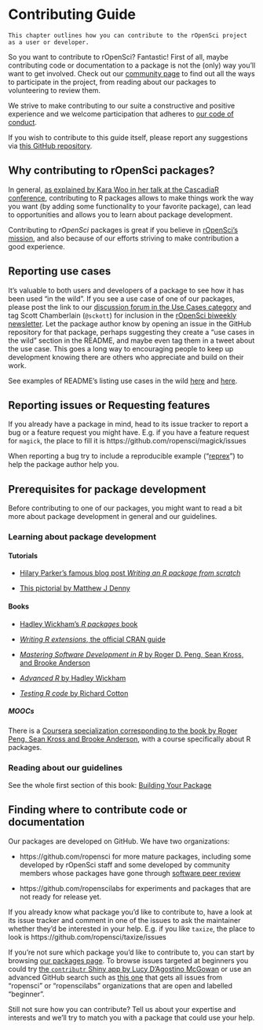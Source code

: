 # Contributing Guide {#contributingguide}

```block
This chapter outlines how you can contribute to the rOpenSci project as a user or developer.

```

So you want to contribute to rOpenSci? Fantastic! First of all, maybe contributing code or documentation to a package is not the (only) way you’ll want to get involved. Check out our [community page](https://ropensci.org/community/) to find out all the ways to participate in the project, from reading about our packages to volunteering to review them.

We strive to make contributing to our suite a constructive and positive experience and we welcome participation that adheres to [our code of conduct](https://ropensci.org/coc/). 

If you wish to contribute to this guide itself, please report any suggestions via [this GitHub repository](https://github.com/ropensci/dev_guide).

## Why contributing to rOpenSci packages?

In general, [as explained by Kara Woo in her talk at the CascadiaR conference](https://github.com/karawoo/2018-06-02-cascadiarconf/blob/master/cascadiarconf.pdf), contributing to R packages allows to make things work the way you want (by adding some functionality to your favorite package), can lead to opportunities and allows you to learn about package development.

Contributing to _rOpenSci_ packages is great if you believe in [rOpenSci's mission](https://ropensci.org/about/), and also because of our efforts striving to make contribution a good experience.

## Reporting use cases

It’s valuable to both users and developers of a package to see how it has been used “in the wild”. If you see a use case of one of our packages, please post the link to our [discussion forum in the Use Cases category](https://discuss.ropensci.org/c/usecases) and tag Scott Chamberlain (`@sckott`) for inclusion in the [rOpenSci biweekly newsletter](https://news.ropensci.org/). Let the package author know by opening an issue in the GitHub repository for that package, perhaps suggesting they create a “use cases in the wild” section in the README, and maybe even tag them in a tweet about the use case. This goes a long way to encouraging people to keep up development knowing there are others who appreciate and build on their work.

See examples of README's listing use cases in the wild [here](https://github.com/ropenscilabs/ghrecipes/blob/master/README.md#use-cases-in-the-wild) and [here](https://github.com/ropensci/riem/blob/master/README.md#use-cases-in-the-wild).

## Reporting issues or Requesting features

If you already have a package in mind, head to its issue tracker to report a bug or a feature request you might have. E.g. if you have a feature request for `magick`, the place to fill it is https://github.com/ropensci/magick/issues

When reporting a bug try to include a reproducible example ("[reprex](https://www.tidyverse.org/help/#reprex)") to help the package author help you.

## Prerequisites for package development

Before contributing to one of our packages, you might want to read a bit more about package development in general and our guidelines.

### Learning about package development

#### Tutorials

* [Hilary Parker's famous blog post *Writing an R package from scratch*](https://hilaryparker.com/2014/04/29/writing-an-r-package-from-scratch/)

* [This pictorial by Matthew J Denny](http://www.mjdenny.com/R_Package_Pictorial.html)

#### Books

* [Hadley Wickham's *R packages* book](http://r-pkgs.had.co.nz/)

* [*Writing R extensions*, the official CRAN guide](http://cran.r-project.org/doc/manuals/r-release/R-exts.html)

* [*Mastering Software Development in R* by Roger D. Peng, Sean Kross, and Brooke Anderson](https://bookdown.org/rdpeng/RProgDA/)

* [*Advanced R* by Hadley Wickham](http://adv-r.had.co.nz/)

* [*Testing R code* by Richard Cotton](https://www.crcpress.com/Testing-R-Code/Cotton/p/book/9781498763653)

##### MOOCs

There is a [Coursera specialization corresponding to the book by Roger Peng, Sean Kross and Brooke Anderson](https://fr.coursera.org/specializations/r), with a course specifically about R packages.

### Reading about our guidelines

See the whole first section of this book: [Building Your Package](#building)

## Finding where to contribute code or documentation

Our packages are developed on GitHub. We have two organizations:

* https://github.com/ropensci for more mature packages, including some developed by rOpenSci staff and some developed by community members whose packages have gone through [software peer review](#onboardingintro)

* https://github.com/ropenscilabs for experiments and packages that are not ready for release yet.

If you already know what package you’d like to contribute to, have a look at its issue tracker and comment in one of the issues to ask the maintainer whether they'd be interested in your help. E.g. if you like `taxize`, the place to look is https://github.com/ropensci/taxize/issues

If you’re not sure which package you’d like to contribute to, you can start by browsing [our packages page](https://ropensci.org/packages/). To browse issues targeted at beginners you could try [the `contributr` Shiny app by Lucy D'Agostino McGowan](https://ropensci.shinyapps.io/contributr/) or use an advanced GitHub search such as [this one](https://github.com/search?q=user%3Aropensci+user%3Aropenscilabs+label%3ABeginner+state%3Aopen&type=Issues) that gets all issues from "ropensci" or "ropenscilabs" organizations that are open and labelled "beginner".

 Still not sure how you can contribute? Tell us about your expertise and interests and we’ll try to match you with a package that could use your help.
